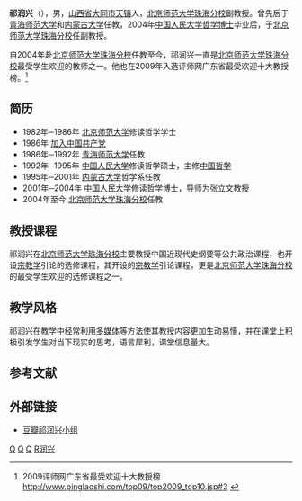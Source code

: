 {{noteTA
|T=zh-hans:祁润兴; zh-hant:祁潤興;
|1=祁
}}

{{Infobox Biography
| subject_name   = 祁润兴 
| image_name     = 
| image_size     = 
| date_of_birth  = 1959年12月
| place_of_birth = [[山西省|山西省]][[大同市|大同市]][[天镇|天镇]]
| occupation     = [[北京师范大学珠海分校|北京师范大学珠海分校]]副教授
}}
'''祁润兴'''（{{bd|1959年|12月}}），男，[[山西省|山西省]][[大同市|大同市]][[天镇|天镇]]人，[[北京师范大学珠海分校|北京师范大学珠海分校]]副教授。曾先后于[[青海师范大学|青海师范大学]]和[[内蒙古大学|内蒙古大学]]任教，2004年[[中国人民大学|中国人民大学]][[哲学|哲学]][[博士|博士]]毕业后，于[[北京师范大学珠海分校|北京师范大学珠海分校]]任副教授。

自2004年赴[[北京师范大学珠海分校|北京师范大学珠海分校]]任教至今，祁润兴一直是[[北京师范大学珠海分校|北京师范大学珠海分校]]最受学生欢迎的教师之一。他也在2009年入选评师网广东省最受欢迎十大教授榜。<ref>2009评师网广东省最受欢迎十大教授榜 http://www.pinglaoshi.com/top09/top2009_top10.jsp#3 {{webarchive|url=https://web.archive.org/web/20100111074413/http://www.pinglaoshi.com/top09/top2009_top10.jsp |date=2010-01-11 }}</ref>

==简历==
*1982年─1986年 [[北京师范大学|北京师范大学]]修读哲学学士
*1986年 [[加入中国共产党|加入中国共产党]]
*1986年─1992年 [[青海师范大学|青海师范大学]]任教
*1992年─1995年 [[中国人民大学|中国人民大学]]修读哲学硕士，主修[[中国哲学|中国哲学]]
*1995年─2001年 [[内蒙古大学|内蒙古大学]]哲学系任教
*2001年─2004年 [[中国人民大学|中国人民大学]]修读哲学博士，导师为张立文教授
*2004年至今 [[北京师范大学珠海分校|北京师范大学珠海分校]]任教

==教授课程==
祁润兴在[[北京师范大学珠海分校|北京师范大学珠海分校]]主要教授中国近现代史纲要等公共政治课程，也开设[[宗教学|宗教学]]引论的选修课程，其开设的[[宗教学|宗教学]]引论课程，更是[[北京师范大学珠海分校|北京师范大学珠海分校]]的最受学生欢迎的选修课程之一。

==教学风格==
祁润兴在教学中经常利用[[多媒体|多媒体]]等方法使其教授内容更加生动易懂，并在课堂上积极引发学生对当下现实的思考，语言犀利，课堂信息量大。
 
==参考文献==
{{reflist}}

==外部链接==
* [http://www.douban.com/group/qirunxing/ 豆瓣祁润兴小组] {{Wayback|url=http://www.douban.com/group/qirunxing/ |date=20101101221340 }}

[[Category:大同人|Q]]
[[Category:中国人民大学校友|Q]]
[[Category:北京师范大学校友|Q]]
[[Category:祁姓|R润兴]]